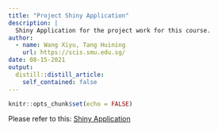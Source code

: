 ```yaml
---
title: "Project Shiny Application"
description: |
  Shiny Application for the project work for this course.
author:
  - name: Wang Xiyu, Tang Huining
    url: https://scis.smu.edu.sg/
date: 08-15-2021
output:
  distill::distill_article:
    self_contained: false
---
```



```r
knitr::opts_chunk$set(echo = FALSE)
```

Please refer to this: [Shiny Application](https://jasminewang0726.shinyapps.io/MiniChallenge/?_ga=2.162324028.1250284060.1628951342-1944787584.1628951342)



